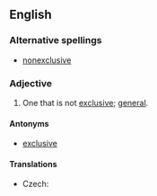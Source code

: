 ==English==

===Alternative spellings===
* [[nonexclusive]]

===Adjective===
{{en-adj|-}}

# One that is not [[exclusive]]; [[general]].

====Antonyms====
* [[exclusive]]

====Translations====
{{trans-top|one that is not exclusive}}
* Czech: {{t-|cs|nevýhradní}}
{{trans-mid}}
{{trans-bottom}}